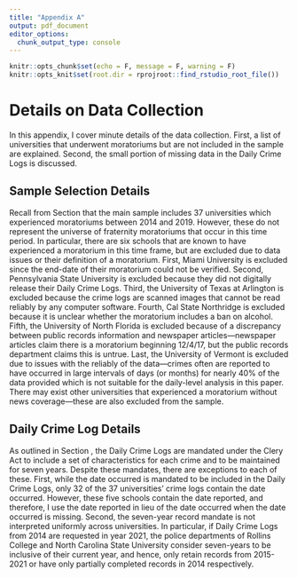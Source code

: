 ```yaml
---
title: "Appendix A"
output: pdf_document
editor_options: 
  chunk_output_type: console
---
```


```r
knitr::opts_chunk$set(echo = F, message = F, warning = F)
knitr::opts_knit$set(root.dir = rprojroot::find_rstudio_root_file())
```
# Details on Data Collection  \label{asection:data}

In this appendix, I cover minute details of the data collection. First, a list of universities that underwent moratoriums but are not included in the sample are explained. Second, the small portion of missing data in the Daily Crime Logs is discussed.

## Sample Selection Details \label{asection:datasample}

Recall from Section \ref{section:construction} that the main sample includes 37 universities which experienced moratoriums between 2014 and 2019. However, these do not represent the universe of fraternity moratoriums that occur in this time period. In particular, there are six schools that are known to have experienced a moratorium in this time frame, but are excluded due to data issues or their definition of a moratorium. First, Miami University is excluded since the end-date of their moratorium could not be verified. Second, Pennsylvania State University is excluded because they did not digitally release their Daily Crime Logs. Third, the University of Texas at Arlington is excluded because the crime logs are scanned images that cannot be read reliably by any computer software. Fourth, Cal State Northridge is excluded because it is unclear whether the moratorium includes a ban on alcohol. Fifth, the University of North Florida is excluded because of a discrepancy between public records information and newspaper articles—newspaper articles claim there is a moratorium beginning 12/4/17, but the public records department claims this is untrue. Last, the University of Vermont is excluded due to issues with the reliably of the data—crimes often are reported to have occurred in large intervals of days (or months) for nearly 40% of the data provided which is not suitable for the daily-level analysis in this paper. There may exist other universities that experienced a moratorium without news coverage—these are also excluded from the sample.

## Daily Crime Log Details \label{asection:datadcl}

As outlined in Section \ref{section:construction}, the Daily Crime Logs are mandated under the Clery Act to include a set of characteristics for each crime and to be maintained for seven years. Despite these mandates, there are exceptions to each of these. First, while the date occurred is mandated to be included in the Daily Crime Logs, only 32 of the 37 universities' crime logs contain the date occurred. However, these five schools contain the date reported, and therefore, I use the date reported in lieu of the date occurred when the date occurred is missing. Second, the seven-year record mandate is not interpreted uniformly across universities. In particular, if Daily Crime Logs from 2014 are requested in year 2021, the police departments of Rollins College and North Carolina State University consider seven-years to be inclusive of their current year, and hence, only retain records from 2015-2021 or have only partially completed records in 2014 respectively. 


